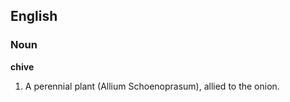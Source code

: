 ==English==

===Noun===

'''chive'''

#A perennial plant (Allium Schoenoprasum), allied to the onion.